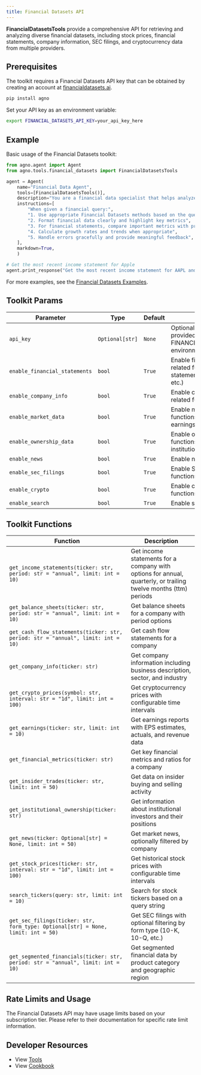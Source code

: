 ```yaml
---
title: Financial Datasets API
---
```


**FinancialDatasetsTools** provide a comprehensive API for retrieving and analyzing diverse financial datasets, including stock prices, financial statements, company information, SEC filings, and cryptocurrency data from multiple providers.

## Prerequisites

The toolkit requires a Financial Datasets API key that can be obtained by creating an account at [financialdatasets.ai](https://financialdatasets.ai).

```bash
pip install agno
```

Set your API key as an environment variable:

```bash
export FINANCIAL_DATASETS_API_KEY=your_api_key_here
```

## Example

Basic usage of the Financial Datasets toolkit:

```python
from agno.agent import Agent
from agno.tools.financial_datasets import FinancialDatasetsTools

agent = Agent(
    name="Financial Data Agent",
    tools=[FinancialDatasetsTools()],
    description="You are a financial data specialist that helps analyze financial information for stocks and cryptocurrencies.",
    instructions=[
        "When given a financial query:",
        "1. Use appropriate Financial Datasets methods based on the query type",
        "2. Format financial data clearly and highlight key metrics",
        "3. For financial statements, compare important metrics with previous periods when relevant",
        "4. Calculate growth rates and trends when appropriate",
        "5. Handle errors gracefully and provide meaningful feedback",
    ],
    markdown=True,
    )

# Get the most recent income statement for Apple
agent.print_response("Get the most recent income statement for AAPL and highlight key metrics")
```

For more examples, see the [Financial Datasets Examples](/examples/concepts/tools/others/financial_datasets).

## Toolkit Params

| Parameter                     | Type            | Default | Description                                                                             |
| ----------------------------- | --------------- | ------- | --------------------------------------------------------------------------------------- |
| `api_key`                     | `Optional[str]` | `None`  | Optional API key. If not provided, uses FINANCIAL_DATASETS_API_KEY environment variable |
| `enable_financial_statements` | `bool`          | `True`  | Enable financial statement related functions (income statements, balance sheets, etc.)  |
| `enable_company_info`         | `bool`          | `True`  | Enable company information related functions                                            |
| `enable_market_data`          | `bool`          | `True`  | Enable market data related functions (stock prices, earnings, metrics)                  |
| `enable_ownership_data`       | `bool`          | `True`  | Enable ownership data related functions (insider trades, institutional ownership)       |
| `enable_news`                 | `bool`          | `True`  | Enable news related functions                                                           |
| `enable_sec_filings`          | `bool`          | `True`  | Enable SEC filings related functions                                                    |
| `enable_crypto`               | `bool`          | `True`  | Enable cryptocurrency related functions                                                 |
| `enable_search`               | `bool`          | `True`  | Enable search related functions                                                         |

## Toolkit Functions

| Function                                                                         | Description                                                                                                     |
| -------------------------------------------------------------------------------- | --------------------------------------------------------------------------------------------------------------- |
| `get_income_statements(ticker: str, period: str = "annual", limit: int = 10)`    | Get income statements for a company with options for annual, quarterly, or trailing twelve months (ttm) periods |
| `get_balance_sheets(ticker: str, period: str = "annual", limit: int = 10)`       | Get balance sheets for a company with period options                                                            |
| `get_cash_flow_statements(ticker: str, period: str = "annual", limit: int = 10)` | Get cash flow statements for a company                                                                          |
| `get_company_info(ticker: str)`                                                  | Get company information including business description, sector, and industry                                    |
| `get_crypto_prices(symbol: str, interval: str = "1d", limit: int = 100)`         | Get cryptocurrency prices with configurable time intervals                                                      |
| `get_earnings(ticker: str, limit: int = 10)`                                     | Get earnings reports with EPS estimates, actuals, and revenue data                                              |
| `get_financial_metrics(ticker: str)`                                             | Get key financial metrics and ratios for a company                                                              |
| `get_insider_trades(ticker: str, limit: int = 50)`                               | Get data on insider buying and selling activity                                                                 |
| `get_institutional_ownership(ticker: str)`                                       | Get information about institutional investors and their positions                                               |
| `get_news(ticker: Optional[str] = None, limit: int = 50)`                        | Get market news, optionally filtered by company                                                                 |
| `get_stock_prices(ticker: str, interval: str = "1d", limit: int = 100)`          | Get historical stock prices with configurable time intervals                                                    |
| `search_tickers(query: str, limit: int = 10)`                                    | Search for stock tickers based on a query string                                                                |
| `get_sec_filings(ticker: str, form_type: Optional[str] = None, limit: int = 50)` | Get SEC filings with optional filtering by form type (10-K, 10-Q, etc.)                                         |
| `get_segmented_financials(ticker: str, period: str = "annual", limit: int = 10)` | Get segmented financial data by product category and geographic region                                          |

## Rate Limits and Usage

The Financial Datasets API may have usage limits based on your subscription tier. Please refer to their documentation for specific rate limit information.

## Developer Resources

- View [Tools](https://github.com/agno-agi/agno/blob/main/libs/agno/agno/tools/financial_datasets.py)
- View [Cookbook](https://github.com/agno-agi/agno/blob/main/cookbook/tools/financial_datasets_tools.py)
